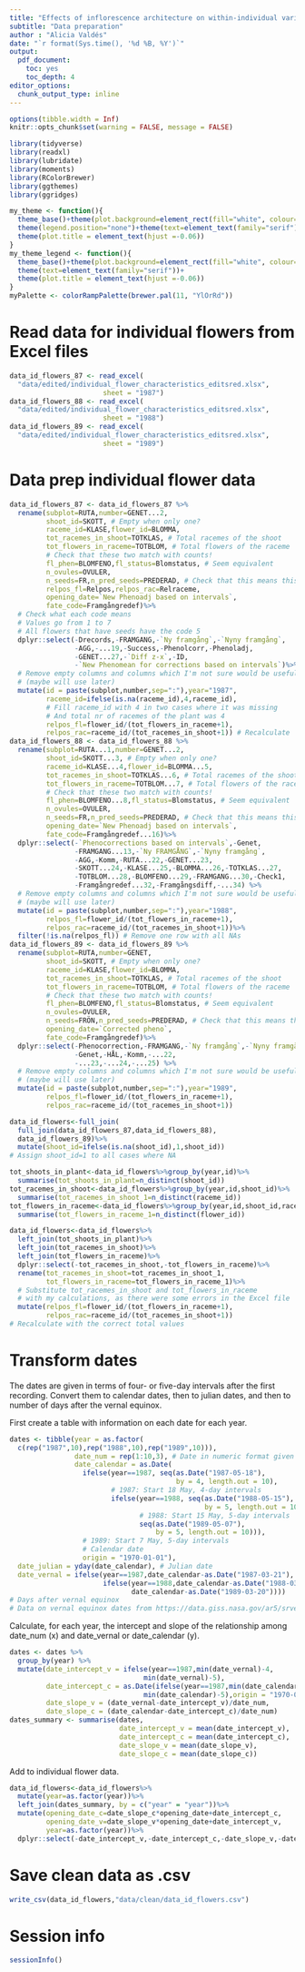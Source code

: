 ```yaml
---
title: "Effects of inflorescence architecture on within-individual variation in phenology and reproductive success of flowers in Lathyrus vernus"
subtitle: "Data preparation"
author : "Alicia Valdés"
date: "`r format(Sys.time(), '%d %B, %Y')`"
output:
  pdf_document:
    toc: yes
    toc_depth: 4
editor_options:
  chunk_output_type: inline
---
```


```r
options(tibble.width = Inf)
knitr::opts_chunk$set(warning = FALSE, message = FALSE) 
```

```r
library(tidyverse)
library(readxl)
library(lubridate)
library(moments)
library(RColorBrewer)
library(ggthemes)
library(ggridges)
```

```r
my_theme <- function(){
  theme_base()+theme(plot.background=element_rect(fill="white", colour=NA))+
  theme(legend.position="none")+theme(text=element_text(family="serif"))+
  theme(plot.title = element_text(hjust =-0.06))
}
my_theme_legend <- function(){
  theme_base()+theme(plot.background=element_rect(fill="white", colour=NA))+
  theme(text=element_text(family="serif"))+
  theme(plot.title = element_text(hjust =-0.06))
}
myPalette <- colorRampPalette(brewer.pal(11, "YlOrRd"))
```

# Read data for individual flowers from Excel files

```r
data_id_flowers_87 <- read_excel(
  "data/edited/individual_flower_characteristics_editsred.xlsx", 
                       sheet = "1987")
data_id_flowers_88 <- read_excel(
  "data/edited/individual_flower_characteristics_editsred.xlsx", 
                       sheet = "1988")
data_id_flowers_89 <- read_excel(
  "data/edited/individual_flower_characteristics_editsred.xlsx", 
                       sheet = "1989")
```

# Data prep individual flower data

```r
data_id_flowers_87 <- data_id_flowers_87 %>%
  rename(subplot=RUTA,number=GENET...2,
         shoot_id=SKOTT, # Empty when only one?
         raceme_id=KLASE,flower_id=BLOMMA,
         tot_racemes_in_shoot=TOTKLAS, # Total racemes of the shoot
         tot_flowers_in_raceme=TOTBLOM, # Total flowers of the raceme
         # Check that these two match with counts!
         fl_phen=BLOMFENO,fl_status=Blomstatus, # Seem equivalent
         n_ovules=OVULER,
         n_seeds=FR,n_pred_seeds=PREDERAD, # Check that this means this
         relpos_fl=Relpos,relpos_rac=Relraceme,
         opening_date=`New Phenoadj based on intervals`,
         fate_code=Framgångredef)%>%
  # Check what each code means
  # Values go from 1 to 7 
  # All flowers that have seeds have the code 5
  dplyr::select(-Drecords,-FRAMGANG,-`Ny framgång`,-`Nyny framgång`,
                -AGG,-...19,-Success,-Phenolcorr,-Phenoladj,
                -GENET...27,-`Diff z-x`,-ID,
                -`New Phenomean for corrections based on intervals`)%>%
  # Remove empty columns and columns which I'm not sure would be useful
  # (maybe will use later)
  mutate(id = paste(subplot,number,sep=":"),year="1987",
         raceme_id=ifelse(is.na(raceme_id),4,raceme_id),
         # Fill raceme_id with 4 in two cases where it was missing
         # And total nr of racemes of the plant was 4
         relpos_fl=flower_id/(tot_flowers_in_raceme+1),
         relpos_rac=raceme_id/(tot_racemes_in_shoot+1)) # Recalculate
data_id_flowers_88 <- data_id_flowers_88 %>%
  rename(subplot=RUTA...1,number=GENET...2,
         shoot_id=SKOTT...3, # Empty when only one?
         raceme_id=KLASE...4,flower_id=BLOMMA...5,
         tot_racemes_in_shoot=TOTKLAS...6, # Total racemes of the shoot
         tot_flowers_in_raceme=TOTBLOM...7, # Total flowers of the raceme
         # Check that these two match with counts!
         fl_phen=BLOMFENO...8,fl_status=Blomstatus, # Seem equivalent
         n_ovules=OVULER,
         n_seeds=FR,n_pred_seeds=PREDERAD, # Check that this means this
         opening_date=`New Phenoadj based on intervals`,
         fate_code=Framgångredef...16)%>%
  dplyr::select(-`Phenocorrections based on intervals`,-Genet,
                -FRAMGANG...13,-`Ny FRAMGÅNG`,-`Nyny framgång`,
                -AGG,-Komm,-RUTA...22,-GENET...23,
                -SKOTT...24,-KLASE...25,-BLOMMA...26,-TOTKLAS...27,
                -TOTBLOM...28,-BLOMFENO...29,-FRAMGANG...30,-Check1,
                -Framgångredef...32,-Framgångsdiff,-...34) %>%
  # Remove empty columns and columns which I'm not sure would be useful
  # (maybe will use later)
  mutate(id = paste(subplot,number,sep=":"),year="1988",
         relpos_fl=flower_id/(tot_flowers_in_raceme+1),
         relpos_rac=raceme_id/(tot_racemes_in_shoot+1))%>%
  filter(!is.na(relpos_fl)) # Remove one row with all NAs
data_id_flowers_89 <- data_id_flowers_89 %>%
  rename(subplot=RUTA,number=GENET,
         shoot_id=SKOTT, # Empty when only one?
         raceme_id=KLASE,flower_id=BLOMMA,
         tot_racemes_in_shoot=TOTKLAS, # Total racemes of the shoot
         tot_flowers_in_raceme=TOTBLOM, # Total flowers of the raceme
         # Check that these two match with counts!
         fl_phen=BLOMFENO,fl_status=Blomstatus, # Seem equivalent
         n_ovules=OVULER,
         n_seeds=FRÖN,n_pred_seeds=PREDERAD, # Check that this means this
         opening_date=`Corrected pheno`,
         fate_code=Framgångredef)%>%
  dplyr::select(-Phenocorrection,-FRAMGANG,-`Ny framgång`,-`Nyny framgång`,
                -Genet,-HÅL,-Komm,-...22,
                -...23,-...24,-...25) %>%
  # Remove empty columns and columns which I'm not sure would be useful
  # (maybe will use later)
  mutate(id = paste(subplot,number,sep=":"),year="1989",
         relpos_fl=flower_id/(tot_flowers_in_raceme+1),
         relpos_rac=raceme_id/(tot_racemes_in_shoot+1))
```

```r
data_id_flowers<-full_join(
  full_join(data_id_flowers_87,data_id_flowers_88),
  data_id_flowers_89)%>%
  mutate(shoot_id=ifelse(is.na(shoot_id),1,shoot_id))
# Assign shoot_id=1 to all cases where NA
```

```r
tot_shoots_in_plant<-data_id_flowers%>%group_by(year,id)%>%
  summarise(tot_shoots_in_plant=n_distinct(shoot_id))
tot_racemes_in_shoot<-data_id_flowers%>%group_by(year,id,shoot_id)%>%
  summarise(tot_racemes_in_shoot_1=n_distinct(raceme_id))
tot_flowers_in_raceme<-data_id_flowers%>%group_by(year,id,shoot_id,raceme_id)%>%
  summarise(tot_flowers_in_raceme_1=n_distinct(flower_id))
```

```r
data_id_flowers<-data_id_flowers%>%
  left_join(tot_shoots_in_plant)%>%
  left_join(tot_racemes_in_shoot)%>%
  left_join(tot_flowers_in_raceme)%>%
  dplyr::select(-tot_racemes_in_shoot,-tot_flowers_in_raceme)%>%
  rename(tot_racemes_in_shoot=tot_racemes_in_shoot_1,
         tot_flowers_in_raceme=tot_flowers_in_raceme_1)%>%
  # Substitute tot_racemes_in_shoot and tot_flowers_in_raceme
  # with my calculations, as there were some errors in the Excel file
  mutate(relpos_fl=flower_id/(tot_flowers_in_raceme+1),
         relpos_rac=raceme_id/(tot_racemes_in_shoot+1))
# Recalculate with the correct total values
```

# Transform dates

The dates are given in terms of four- or five-day intervals after the first recording. Convert them to calendar dates, then to julian dates, and then to number of days after the vernal equinox.

First create a table with information on each date for each year.

```r
dates <- tibble(year = as.factor(
  c(rep("1987",10),rep("1988",10),rep("1989",10))),
                date_num = rep(1:10,3), # Date in numeric format given in data
                date_calendar = as.Date(
                  ifelse(year==1987, seq(as.Date("1987-05-18"), 
                                         by = 4, length.out = 10),
                         # 1987: Start 18 May, 4-day intervals
                         ifelse(year==1988, seq(as.Date("1988-05-15"),
                                                by = 5, length.out = 10),
                                # 1988: Start 15 May, 5-day intervals
                                seq(as.Date("1989-05-07"), 
                                    by = 5, length.out = 10))),
                  # 1989: Start 7 May, 5-day intervals
                  # Calendar date
                  origin = "1970-01-01"),
  date_julian = yday(date_calendar), # Julian date
  date_vernal = ifelse(year==1987,date_calendar-as.Date("1987-03-21"),
                       ifelse(year==1988,date_calendar-as.Date("1988-03-20"),
                              date_calendar-as.Date("1989-03-20")))) 
# Days after vernal equinox
# Data on vernal equinox dates from https://data.giss.nasa.gov/ar5/srvernal.html
```

Calculate, for each year, the intercept and slope of the relationship among date_num (x)
and date_vernal or date_calendar (y).

```r
dates <- dates %>%
  group_by(year) %>%
  mutate(date_intercept_v = ifelse(year==1987,min(date_vernal)-4,
                                 min(date_vernal)-5),
         date_intercept_c = as.Date(ifelse(year==1987,min(date_calendar)-4,
                                 min(date_calendar)-5),origin = "1970-01-01"),
         date_slope_v = (date_vernal-date_intercept_v)/date_num,
         date_slope_c = (date_calendar-date_intercept_c)/date_num)
dates_summary <- summarise(dates, 
                           date_intercept_v = mean(date_intercept_v),
                           date_intercept_c = mean(date_intercept_c),
                           date_slope_v = mean(date_slope_v),
                           date_slope_c = mean(date_slope_c))
```

Add to individual flower data.

```r
data_id_flowers<-data_id_flowers%>%
  mutate(year=as.factor(year))%>%
  left_join(dates_summary, by = c("year" = "year"))%>%
  mutate(opening_date_c=date_slope_c*opening_date+date_intercept_c,
         opening_date_v=date_slope_v*opening_date+date_intercept_v,
         year=as.factor(year))%>%
  dplyr::select(-date_intercept_v,-date_intercept_c,-date_slope_v,-date_slope_c)
```

# Save clean data as .csv

```r
write_csv(data_id_flowers,"data/clean/data_id_flowers.csv")
```

# Session info

```r
sessionInfo()
```

